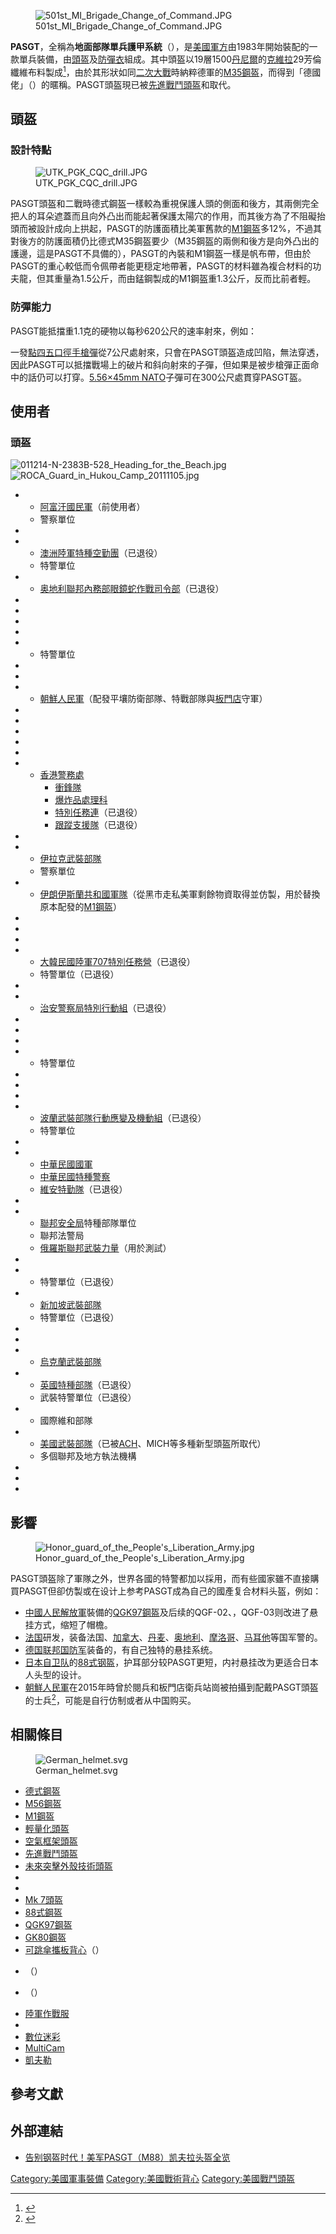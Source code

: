 {{noteTA
|G1=軍事
|G2=長度單位
|G3=Firearms
|1=zh-cn:凯芙拉; zh-tw:克維拉;
}}
[[File:501st_MI_Brigade_Change_of_Command.JPG|thumb]]

'''PASGT'''，全稱為'''地面部隊單兵護甲系統'''（{{lang-en|Personnel Armor System for Ground Troops }}），是[[美國軍方|美國軍方]]由1983年開始裝配的一款單兵裝備，由[[頭盔|頭盔]]及[[防彈衣|防彈衣]]組成。其中頭盔以19層1500[[丹尼爾|丹尼爾]]的[[克維拉|克維拉]]29芳倫纖維布料製成<ref>{{cite web|title=Ballistic helmets and method of manufacture thereof|url=https://patents.google.com/patent/US9307803B1/en|author=Inter Material LLC|date=15 Mar 2013|access-date=2021-08-26|archive-date=2022-04-14|archive-url=https://web.archive.org/web/20220414080920/https://patents.google.com/patent/US9307803B1/en}}</ref>，由於其形狀如同[[第二次世界大戰|二次大戰]]時納粹德軍的[[德式鋼盔|M35鋼盔]]，而得到「德國佬」（{{lang|en|Fritz}}）的暱稱。PASGT頭盔現已被[[先進戰鬥頭盔|先進戰鬥頭盔]]和{{Link-en|攔截者防彈背心|Interceptor body armor}}取代。

==頭盔==
===設計特點===
[[File:UTK_PGK_CQC_drill.JPG|thumb]]

PASGT頭盔和二戰時德式鋼盔一樣較為重視保護人頭的側面和後方，其兩側完全把人的耳朵遮蓋而且向外凸出而能起著保護太陽穴的作用，而其後方為了不阻礙抬頭而被設計成向上拱起，PASGT的防護面積比美軍舊款的[[M1鋼盔|M1鋼盔]]多12%，不過其對後方的防護面積仍比德式M35鋼盔要少（M35鋼盔的兩側和後方是向外凸出的護邊，這是PASGT不具備的），PASGT的內裝和M1鋼盔一樣是帆布帶，但由於PASGT的重心較低而令佩帶者能更穏定地帶著，PASGT的材料雖為複合材料的功夫龍，但其重量為1.5公斤，而由錳鋼製成的M1鋼盔重1.3公斤，反而比前者輕。

===防彈能力===
PASGT能抵擋重1.1克的硬物以每秒620公尺的速率射來，例如：

一發[[.45_ACP|點四五口徑手槍彈]]從7公尺處射來，只會在PASGT頭盔造成凹陷，無法穿透，因此PASGT可以抵擋戰場上的破片和斜向射來的子彈，但如果是被步槍彈正面命中的話仍可以打穿。[[5.56×45mm_NATO|5.56×45mm NATO]]子彈可在300公尺處貫穿PASGT盔。

==使用者==

=== 頭盔 ===
[[File:011214-N-2383B-528_Heading_for_the_Beach.jpg|thumb]]
[[File:ROCA_Guard_in_Hukou_Camp_20111105.jpg|thumb]]

*{{AFG}}
**[[阿富汗國民軍|阿富汗國民軍]]（前使用者）
**警察單位
*{{ARG}}
*{{AUS}}
**[[澳洲陸軍|澳洲陸軍]][[特種空勤團_(澳大利亞)|特種空勤團]]（已退役）
**特警單位
*{{flagcountry|Austria}}
**[[奥地利聯邦內務部|奥地利聯邦內務部]][[眼鏡蛇作戰司令部|眼鏡蛇作戰司令部]]（已退役）
*{{BEL}}
*{{BOL}}
*{{BRA}}
*{{KHM}}
*{{CAN}}
**特警單位
*{{COL}}
*{{CRO}}
*{{DPK}}
**[[朝鮮人民軍|朝鮮人民軍]]（配發平壤防衛部隊、特戰部隊與[[板門店|板門店]]守軍）
*{{EGY}}
*{{EST}}
*{{GEO}}
*{{GRC}}
*{{HND}}
*{{HKG}}
**[[香港警務處|香港警務處]]
***[[衝鋒隊_(香港)|衝鋒隊]]
***[[爆炸品處理科|爆炸品處理科]]
***[[特別任務連|特別任務連]]（已退役）
***[[跟蹤支援隊|跟蹤支援隊]]（已退役）
*{{IDN}}
*{{IRQ}}
**[[伊拉克軍事|伊拉克武裝部隊]]
**警察單位
*{{IRI}}
**[[伊朗軍事|伊朗伊斯蘭共和國軍隊]]（從黑市走私美軍剩餘物資取得並仿製，用於替換原本配發的[[M1鋼盔|M1鋼盔]]）
*{{ITA}}
*{{ISR}}
*{{JPN}}
*{{KOR}}
**[[大韓民國陸軍|大韓民國陸軍]][[707特別任務營|707特別任務營]]（已退役）
**特警單位（已退役）
*{{KGZ}}
*{{MAC}}
**[[治安警察局|治安警察局]][[特別行動組|特別行動組]]（已退役）
*{{MYS}}
*{{MEX}}
*{{MNG}}
*{{NZL}}
**特警單位
*{{PRY}}
*{{PER}}
*{{PHL}}
*{{POL}}
**[[波蘭軍事|波蘭武裝部隊]][[行動應變及機動組|行動應變及機動組]]（已退役）
**特警單位
*{{PRT}}
*{{ROC}}
**[[中華民國國軍|中華民國國軍]]
**[[中華民國特種警察|中華民國特種警察]]
**[[維安特勤隊|維安特勤隊]]（已退役）
*{{ROU}}
*{{RUS}}
**[[聯邦安全局|聯邦安全局]]特種部隊單位
**聯邦法警局
**[[俄羅斯軍事|俄羅斯聯邦武裝力量]]（用於測試）
*{{SAU}}
*{{SRB}}
**特警單位（已退役）
*{{SGP}}
**[[新加坡武裝部隊|新加坡武裝部隊]]
**特警單位（已退役）
*{{LKA}}
*{{THA}}
*{{UKR}}
**[[烏克蘭軍事|烏克蘭武裝部隊]]
*{{UK}}
**[[英國特種部隊|英國特種部隊]]（已退役）
**武裝特警單位（已退役）
*{{flag|UN}}
**國際維和部隊
*{{USA}}
**[[美軍|美國武裝部隊]]（已被[[先進戰鬥頭盔|ACH]]、MICH等多種新型頭盔所取代）
**多個聯邦及地方執法機構
*{{UZB}}
*{{VEN}}
*{{VNM}}

==影響==
[[File:Honor_guard_of_the_People's_Liberation_Army.jpg|thumb]]

PASGT頭盔除了軍隊之外，世界各國的特警都加以採用，而有些國家雖不直接購買PASGT但卻仿製或在设计上参考PASGT成為自己的國產复合材料头盔，例如：

*[[中華人民共和國|中國]][[中國人民解放軍|人民解放軍]]裝備的[[QGK97鋼盔|QGK97鋼盔]]及后续的QGF-02、{{Link-en|QGF-03|QGF03}}，QGF-03则改进了悬挂方式，缩短了帽檐。
*[[法国|法国]]研发，装备法国、[[加拿大|加拿大]]、[[丹麦|丹麦]]、[[奥地利|奥地利]]、[[摩洛哥|摩洛哥]]、[[马耳他|马耳他]]等国军警的{{Link-en|SPECTRA头盔|SPECTRA helmet}}。
*[[德国|德国]][[联邦国防军|联邦国防军]]装备的{{Link-en|M92戰鬥盔|Gefechtshelm M92}}，有自己独特的悬挂系统。
*[[日本自卫队|日本自卫队]]的[[88式钢盔|88式钢盔]]，护耳部分较PASGT更短，内衬悬挂改为更适合日本人头型的设计。
*[[朝鮮人民軍|朝鮮人民軍]]在2015年時曾於閱兵和板門店衛兵站崗被拍攝到配戴PASGT頭盔的士兵<ref>{{Cite web|url=http://www.msn.com/en-us/news/world/n-koreas-kim-puts-troops-on-war-footing-with-south/ar-BBlWsQd|title=N. Korea's Kim puts troops on war footing with South|accessdate=2016-10-05|work=www.msn.com|archive-url=https://web.archive.org/web/20161005195254/http://www.msn.com/en-us/news/world/n-koreas-kim-puts-troops-on-war-footing-with-south/ar-BBlWsQd|archive-date=2016-10-05|dead-url=yes}}</ref>，可能是自行仿制或者从中国购买。

==相關條目==
[[File:German_helmet.svg|thumb]]
*[[德式鋼盔|德式鋼盔]]
*[[M56鋼盔|M56鋼盔]]
*[[M1鋼盔|M1鋼盔]]
*[[輕量化頭盔|輕量化頭盔]]
* [[空氣框架頭盔|空氣框架頭盔]]
*[[先進戰鬥頭盔|先進戰鬥頭盔]]
*[[未來突擊外殼技術頭盔|未來突擊外殼技術頭盔]]
* {{Link-en|SPECTRA頭盔|SPECTRA helmet}}
* {{Link-en|模塊化集成通信頭盔|Modular Integrated Communications Helmet}}
* [[Mk_7頭盔|Mk 7頭盔]]
*[[88式鋼盔|88式鋼盔]]
*[[QGK97鋼盔|QGK97鋼盔]]
*[[GK80鋼盔|GK80鋼盔]]
* [[可跳傘攜板背心|可跳傘攜板背心]]（{{lang|en|JPC}}）
* {{Link-en|攔截者人體護甲|Interceptor body armor}}（{{lang|en|IBA}}）
* {{Link-en|組合式戰術背心|Modular Tactical Vest}}（{{lang|en|MTV}}）
* [[陸軍作戰服|陸軍作戰服]]
*{{Link-en|海軍陸戰隊通用作戰服|Marine Corps Combat Utility Uniform}}
*[[數位迷彩|數位迷彩]]
*[[MultiCam|MultiCam]]
* [[凱夫勒|凱夫勒]]

==參考文獻==
{{Reflist}}

{{Reflist|list=
* {{cite journal|title=全球防衛雜誌|journal=全球防衛雜誌|issue=45|publisher=全球防衛雜誌社有限公司|location=台北|language=zh-tw|issn=1010-3228}}
}}

==外部連結==
*[http://bbs.junpinzhi.com/post2_11426_1.html 告别钢盔时代！美军PASGT（M88）[[凯夫拉|凯夫拉]]头盔全览]{{Wayback|url=http://bbs.junpinzhi.com/post2_11426_1.html |date=20161006041136 }}

[[Category:美國軍事裝備|Category:美國軍事裝備]]
[[Category:美國戰術背心|Category:美國戰術背心]]
[[Category:美國戰鬥頭盔|Category:美國戰鬥頭盔]]